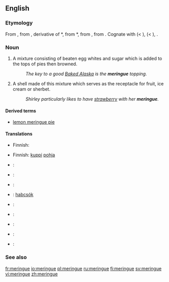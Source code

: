 ==English==

===Etymology===
From {{etyl|fr}} {{term|meringue|lang=fr}}, from {{etyl|dum}} {{term|meringue||light evening meal|lang=dum}}, derivative of {{etyl|dum}} *{{term||meren|to dip or soak bread|lang=dum}}, from {{etyl|odt}} *{{term||meren|lang=odt}}, from {{proto|Germanic|marjanan|to grind, pound|lang=en}}, from {{proto|Indo-European|mer-|to rub, pack|lang=en}}. Cognate with {{etyl|gml|-}} {{term|meringe|lang=gml}} (< {{term|mern||to dip bread in wine|lang=gml}}), {{etyl|gmh|-}} {{term|merunge|lang=gmh}} (< {{term|meren|mëren|to soak bread in wine or water for dinner|lang=gmh}}), {{etyl|ang|-}} {{term|merian||to purify, cleanse, test|lang=ang}}.

===Noun===
{{en-noun|s|-}}

# A mixture consisting of beaten egg whites and sugar which is added to the tops of pies then browned.
#: ''The key to a good [[Baked Alaska]] is the '''meringue''' topping.''
# A shell made of this mixture which serves as the receptacle for fruit, ice cream or sherbet.
#: ''Shirley particularly likes to have [[strawberry]] with her '''meringue'''.''

====Derived terms====
* [[lemon meringue pie]]

====Translations====
{{trans-top|mixture}}
* Finnish: {{t|fi|marenki}}
{{trans-mid}}
{{trans-bottom}}

{{trans-top|shell}}
* Finnish: {{t|fi|marenki}}[[kuppi#Finnish|kuppi]] {{t|fi|marenki}}[[pohja#Finnish|pohja]]
{{trans-mid}}
{{trans-bottom}}

{{ttbc-top|}}
* {{ttbc|Danish}}: {{t|da|marengs}}
* {{ttbc|French}}: {{t+|fr|meringue|f}}
* {{ttbc|German}}: {{t+|de|Baiser|n}}
* {{ttbc|Hungarian}}: [[habcsók]]
{{checktrans-mid}}
* {{ttbc|Japanese}}: {{t-|ja|メレンゲ|tr=merenge}}
* {{ttbc|Norwegian}}: {{t|no|marengs}}
* {{ttbc|Russian}}: {{t|ru|меренга|f|sc=Cyrl|tr=merénga}}
* {{ttbc|Spanish}}: {{t+|es|merengue}}
* {{ttbc|Swedish}}: {{t|sv|maräng|c}}
{{trans-bottom}}

===See also===
{{wikipedia}}

[[fr:meringue]]
[[io:meringue]]
[[pl:meringue]]
[[ru:meringue]]
[[fi:meringue]]
[[sv:meringue]]
[[vi:meringue]]
[[zh:meringue]]